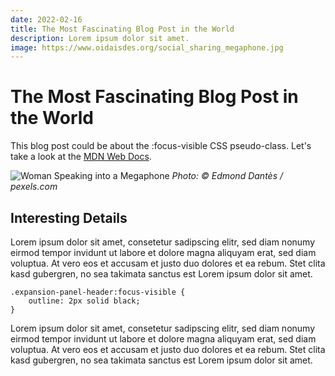 ```yaml
---
date: 2022-02-16
title: The Most Fascinating Blog Post in the World
description: Lorem ipsum dolor sit amet.
image: https://www.oidaisdes.org/social_sharing_megaphone.jpg
---
```



# The Most Fascinating Blog Post in the World
This blog post could be about the <InlineCode>:focus-visible</InlineCode> CSS pseudo-class.
Let's take a look at the [MDN Web Docs](https://developer.mozilla.org/en-US/docs/Web/CSS/:focus-visible).

![Woman Speaking into a Megaphone](../images/pexels-edmond-dantes-megaphone.jpg)
*Photo: © Edmond Dantès / pexels.com*

## Interesting Details

Lorem ipsum dolor sit amet, consetetur sadipscing elitr, sed diam nonumy eirmod tempor invidunt ut labore
et dolore magna aliquyam erat, sed diam voluptua. At vero eos et accusam et justo duo dolores et ea rebum.
Stet clita kasd gubergren, no sea takimata sanctus est Lorem ipsum dolor sit amet.

    .expansion-panel-header:focus-visible {
        outline: 2px solid black;
    }

Lorem ipsum dolor sit amet, consetetur sadipscing elitr, sed diam nonumy eirmod tempor invidunt ut labore
et dolore magna aliquyam erat, sed diam voluptua. At vero eos et accusam et justo duo dolores et ea rebum.
Stet clita kasd gubergren, no sea takimata sanctus est Lorem ipsum dolor sit amet.